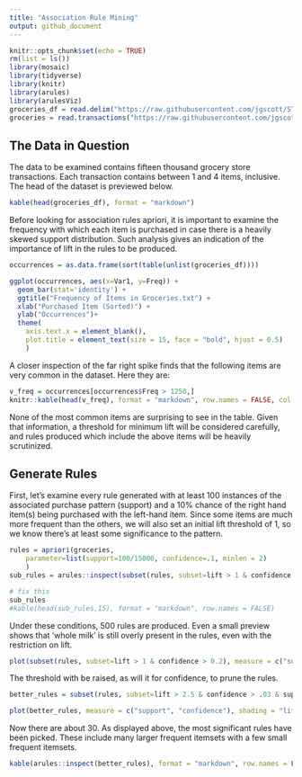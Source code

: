 ```yaml
---
title: "Association Rule Mining"
output: github_document
---
```


```r
knitr::opts_chunk$set(echo = TRUE)
rm(list = ls())
library(mosaic)
library(tidyverse)
library(knitr)
library(arules)
library(arulesViz)
groceries_df = read.delim("https://raw.githubusercontent.com/jgscott/STA380/master/data/groceries.txt", header = FALSE, sep = ",", na.strings = c("",NaN))
groceries = read.transactions("https://raw.githubusercontent.com/jgscott/STA380/master/data/groceries.txt", format = "basket", sep = ",")
```

## The Data in Question

The data to be examined contains fifteen thousand grocery store transactions. Each transaction contains between 1 and 4 items, inclusive. The head of the dataset is previewed below.

```r
kable(head(groceries_df), format = "markdown")
```

Before looking for association rules apriori, it is important to examine the frequency with which each item is purchased in case there is a heavily skewed support distribution. Such analysis gives an indication of the importance of lift in the rules to be produced.

```r
occurrences = as.data.frame(sort(table(unlist(groceries_df))))

ggplot(occurrences, aes(x=Var1, y=Freq)) +
  geom_bar(stat='identity') +
  ggtitle("Frequency of Items in Groceries.txt") +
  xlab("Purchased Item (Sorted)") +
  ylab("Occurrences")+
  theme(
    axis.text.x = element_blank(),
    plot.title = element_text(size = 15, face = "bold", hjust = 0.5)
    )
```

A closer inspection of the far right spike finds that the following items are very common in the dataset. Here they are:

```r
v_freq = occurrences[occurrences$Freq > 1250,]
knitr::kable(head(v_freq), format = "markdown", row.names = FALSE, col.names = c("Item","Occurrences"))
```

None of the most common items are surprising to see in the table. Given that information, a threshold for minimum lift will be considered carefully, and rules produced which include the above items will be heavily scrutinized.

## Generate Rules

First, let's examine every rule generated with at least 100 instances of the associated purchase pattern (support) and a 10% chance of the right hand item(s) being purchased with the left-hand item. Since some items are much more frequent than the others, we will also set an initial lift threshold of 1, so we know there's at least some significance to the pattern.

```r
rules = apriori(groceries, 
	parameter=list(support=100/15000, confidence=.1, minlen = 2)
	)
sub_rules = arules::inspect(subset(rules, subset=lift > 1 & confidence > 0.2))
```

```r
# fix this
sub_rules
#kable(head(sub_rules,15), format = "markdown", row.names = FALSE)
```

Under these conditions, 500 rules are produced. Even a small preview shows that 'whole milk' is still overly present in the rules, even with the restriction on lift.

```r
plot(subset(rules, subset=lift > 1 & confidence > 0.2), measure = c("support", "confidence"), shading = "lift")
```

The threshold with be raised, as will it for confidence, to prune the rules.

```r
better_rules = subset(rules, subset=lift > 2.5 & confidence > .03 & support > 1.5/150)

plot(better_rules, measure = c("support", "confidence"), shading = "lift")
```

Now there are about 30. As displayed above, the most significant rules have been picked. These include many larger frequent itemsets with a few small frequent itemsets.

```r
kable(arules::inspect(better_rules), format = "markdown", row.names = FALSE)
```

